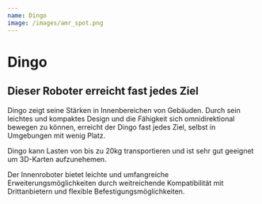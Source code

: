 ```yaml
---
name: Dingo
image: /images/amr_spot.png
---
```

# **D﻿ingo**

## Dieser Roboter erreicht fast jedes Ziel

D﻿ingo zeigt seine Stärken in Innenbereichen von Gebäuden. Durch sein leichtes und kompaktes Design und die Fähigkeit sich omnidirektional bewegen zu können, erreicht der Dingo fast jedes Ziel, selbst in Umgebungen mit wenig Platz.

D﻿ingo kann Lasten von bis zu 20kg transportieren und ist sehr gut geeignet um 3D-Karten aufzunehemen.

Der Innenroboter bietet leichte und umfangreiche Erweiterungsmöglichkeiten durch weitreichende Kompatibilität mit Drittanbietern und flexible Befestigungsmöglichkeiten.